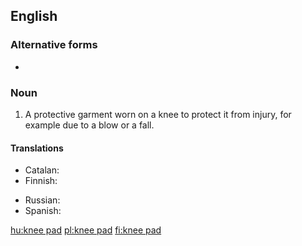 ==English==

===Alternative forms===
* {{l|en|kneepad}}

===Noun===
{{wikipedia}}
{{en-noun|head=[[knee]] [[pad]]}}

# A protective garment worn on a knee to protect it from injury, for example due to a blow or a fall.

====Translations====
{{trans-top|protection for a knee}}
* Catalan: {{t|ca|genollera|f}}
* Finnish: {{t|fi|polvisuojus}}
{{trans-mid}}
* Russian: {{t+|ru|наколе́нник|m}}
* Spanish: {{t|es|rodillera|f}}
{{trans-bottom}}

[[hu:knee pad]]
[[pl:knee pad]]
[[fi:knee pad]]